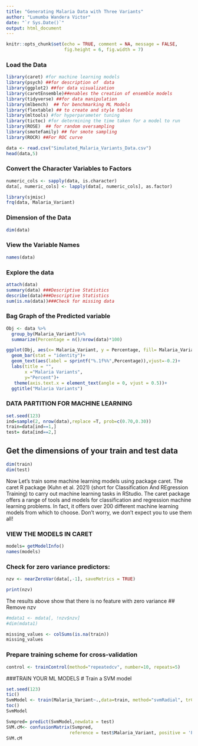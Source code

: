 ---
title: "Generating Malaria Data with Three Variants"
author: "Lumumba Wandera Victor"
date: "`r Sys.Date()`"
output: html_document
---

```{r setup, include=FALSE}
knitr::opts_chunk$set(echo = TRUE, comment = NA, message = FALSE,
                      fig.height = 6, fig.width = 7)
```

### Load the Data
```{r}
library(caret) #for machine learning models
library(psych) ##for description of  data
library(ggplot2) ##for data visualization
library(caretEnsemble)##enables the creation of ensemble models
library(tidyverse) ##for data manipulation
library(mlbench)  ## for benchmarking ML Models
library(flextable) ## to create and style tables
library(mltools) #for hyperparameter tuning
library(tictoc) #for determining the time taken for a model to run
library(ROSE)  ## for random oversampling
library(smotefamily) ## for smote sampling
library(ROCR) ##For ROC curve
```

```{r}
data <- read.csv("Simulated_Malaria_Variants_Data.csv")
head(data,5)
```

### Convert the Character Variables to Factors
```{r}
numeric_cols <- sapply(data, is.character)
data[, numeric_cols] <- lapply(data[, numeric_cols], as.factor)
```

```{r}
library(sjmisc)
frq(data, Malaria_Variant)
```

### Dimension of the Data
```{r}
dim(data)
```

### View the Variable Names
```{r}
names(data)
```
### Explore the data
```{r}
attach(data)
summary(data) ###Descriptive Statistics
describe(data)###Descriptive Statistics
sum(is.na(data))###Check for missing data
```

### Bag Graph of the Predicted variable
```{r, fig.height=5, fig.width=7}
Obj <- data %>%
  group_by(Malaria_Variant)%>%
  summarize(Percentage = n()/nrow(data)*100)

ggplot(Obj, aes(x= Malaria_Variant, y = Percentage, fill= Malaria_Variant))+
  geom_bar(stat = "identity")+
  geom_text(aes(label = sprintf("%.1f%%",Percentage)),vjust=-0.2)+
  labs(title = "",
       x ="Malaria Variants",
       y="Percent")+
   theme(axis.text.x = element_text(angle = 0, vjust = 0.5))+
  ggtitle("Malaria Variants")
```


### DATA PARTITION FOR MACHINE LEARNING
```{r}
set.seed(123)
ind=sample(2, nrow(data),replace =T, prob=c(0.70,0.30))
train=data[ind==1,]
test= data[ind==2,]
```

## Get the dimensions of your train and test data
```{r}
dim(train)
dim(test)
```

Now Let's train some machine learning models using package caret. The caret R package (Kuhn et al. 2021) (short for Classification And REgression Training) to carry out machine learning tasks in RStudio. The caret package offers a range of tools and models for classification and regression machine learning problems. In fact, it offers over 200 different machine learning models from which to choose.  Don’t worry, we don’t expect you to use them all!

### VIEW THE MODELS IN CARET
```{r}
models= getModelInfo()
names(models)
```

### Check for zero variance predictors:
```{r}
nzv <- nearZeroVar(data[,-1], saveMetrics = TRUE)
```

```{r}
print(nzv)
```

The results above show that there is no feature with zero variance
## Remove nzv
```{r}
#mdata1 <- mdata[, !nzv$nzv]
#dim(mdata1)
```

```{r}
missing_values <- colSums(is.na(train))
missing_values
```



### Prepare training scheme for cross-validation
```{r}
control <- trainControl(method="repeatedcv", number=10, repeats=5)
```

###TRAIN YOUR ML MODELS
# Train a SVM model
```{r}
set.seed(123)
tic()
SvmModel <- train(Malaria_Variant~.,data=train, method="svmRadial", trControl=control, na.action = na.omit)
toc()
SvmModel
```

```{r}
Svmpred= predict(SvmModel,newdata = test)
SVM.cM<- confusionMatrix(Svmpred,
                        reference = test$Malaria_Variant, positive = 'Plasmodium malariae', mode='everything')
SVM.cM
```











